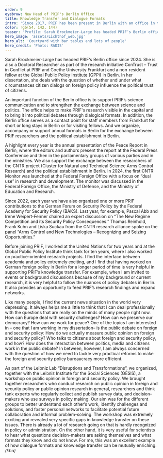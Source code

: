 ```yaml
---
order: 9
eyebrow: New Head of PRIF's Berlin Office
title: Knowledge Transfer and Dialogue Formats
intro: 'Since 2017, PRIF has been present in Berlin with an office in the building of the Leibniz Association. While it was initially a temporary pilot project, an attempt to shorten distances and improve communication with political actors and organizations in Berlin, the branch has now proved its worth and is firmly established. Sarah Brockmeier-Lange took over in 2024 and has been the competent and energetic representative of PRIF in Berlin ever since.'
color: rgb(54, 142, 144)
teaser: "Profile: Sarah Brockmeier-Large has headed PRIF’s Berlin office since 2024. In the interview, she talks about the branch office in political Berlin."
hero_image: 'assets/Lichthof_web.jpg'
hero_alt: 'Courtyard with bar tables and lots of people'
hero_credit: 'Photo: RADIS'
---
```


<Interview>

<InterviewParticipant name="Sarah Brockmeier-Large" image="assets/Brockmeier-Large_web.jpg">

Sarah Brockmeier-Large has headed PRIF‘s Berlin office since 2024. She is also a Doctoral Researcher as part of the research initiative ConTrust – Trust in Conflict at PRIF and Goethe University Frankfurt and a non-resident fellow at the Global Public Policy Institute (GPPi) in Berlin. In her dissertation, she deals with the question of whether and under what circumstances citizen dialogs on foreign policy influence the political trust of citizens.

</InterviewParticipant>

<InterviewQuestion q="Why do you think the Berlin office is important? What is its role?">

An important function of the Berlin office is to support PRIF’s science communication and to strengthen the exchange between science and politics. The office helps to make PRIF's research visible in the capital and to bring it into political debates through dialogical formats. In addition, the Berlin office serves as a contact point for staff members from Frankfurt for short or long stays in Berlin or for visiting fellows. And we organize, accompany or support annual formats in Berlin for the exchange between PRIF researchers and the political establishment in Berlin.

</InterviewQuestion>

<InterviewQuestion q="What are these formats? ">
A highlight every year is the annual presentation of the Peace Report in Berlin, where the editors and authors present the report at the Federal Press Conference and then in the parliamentary groups of various parties and in the ministries. We also support the exchange between the researchers of the CNTR project (Cluster for Natural and Technical Science Arms Control Research) and the political establishment in Berlin. In 2024, the first CNTR Monitor was launched at the Federal Foreign Office with a focus on “dual use” in research and development. The monitor was discussed in the Federal Foreign Office, the Ministry of Defense, and the Ministry of Education and Research.

Since 2022, each year we have also organized one or more PRIF contributions to the German Forum on Security Policy by the Federal Academy for Security Policy (BAKS). Last year, for example, Pascal Abb and Irene Weipert-Fenner chaired an expert discussion on “The New Regime Competition and its Security Policy Consequences.” Thomas Reinhold, Frank Kuhn and Liska Suckau from the CNTR research alliance spoke on the panel “Arms Control and New Technologies – Recognizing and Seizing Opportunities.”

</InterviewQuestion>

<InterviewQuestion q="You’re a political scientist, you’re doing a PhD, and you also have the matching research focus: German foreign policy, crisis prevention, stabilization and peacebuilding as well as public opinion and citizen dialogues on foreign and security policy. How do your research and transfer activities interact? For example, to what extent do your experiences in the dialog formats influence your research work – does “dialogic knowledge transfer” work?">

Before joining PRIF, I worked at the United Nations for two years and at the Global Public Policy Institute think tank for ten years, where I also worked on practice-oriented research projects. I find the interface between academia and policy extremely exciting, and I find that having worked on German foreign policy in Berlin for a longer period of time is very helpful in supporting PRIF’s knowledge transfer. For example, when I am invited to events or background discussions because of my background or current research, it is very helpful to follow the nuances of policy debates in Berlin. It also provides an opportunity to feed PRIF’s research findings and expand networks.

</InterviewQuestion>

<InterviewQuestion q="You have commented on the reform of the Federal Foreign Office, the further development of development policy, the future of German security policy, and Germany’s first national security strategy. Exciting times. You also design PRIF’s blog series. What topics are particularly important to you?">

Like many people, I find the current news situation in the world very depressing. It always helps me a little to think that I can deal professionally with the questions that are really on the minds of many people right now. How can Europe deal with security challenges? How can we preserve our democracy? How can we work for peace? One of the topics I am interested in – one that I am working in my dissertation– is the public debate on foreign and security policy: How do we actually measure public opinion on foreign and security policy? Who talks to citizens about foreign and security policy, and how? How does the interaction between politics, media and citizens work in the public debate? In between, however, I am always concerned with the question of how we need to tackle very practical reforms to make the foreign and security policy bureaucracy more efficient.

</InterviewQuestion>

<InterviewQuestion q="You are also an important link to the Leibniz Association. Since 2024, for example, the Leibniz Labs have been established, in which Leibniz Institutes work together on an interdisciplinary basis and with stakeholders from society, politics and business. PRIF participates in three Leibniz Labs: “Pandemic Preparedness,” “Systemic Sustainability” and “Disruptions and Transformations”. You yourself are involved in the latter. What is this project about?">

As part of the Leibniz Lab “Disruptions and Transformations”, we organized, together with the Leibniz Institute for the Social Sciences (GESIS), a workshop on public opinion in foreign and security policy. We brought together researchers who conduct research on public opinion in foreign and security policy or public opinion research in general, researchers and think tank experts who regularly collect and publish survey data, and decision-makers who use surveys in policy making. Our aim was for the different groups to better understand each other’s work, identify challenges and solutions, and foster personal networks to facilitate potential future collaboration and informal problem-solving. The workshop was extremely exciting and revealed very specific gaps in knowledge transfer on these issues. There is already a lot of research going on that is hardly recognized in policy or administration. On the other hand, it is very useful for scientists to hear what questions decision-makers are asking themselves and what formats they know and do not know. For me, this was an excellent example of how dialogue formats and knowledge transfer can be mutually enriching. *(kha)*

</InterviewQuestion>

</Interview>
